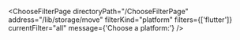 


<ChooseFilterPage
    directoryPath="/ChooseFilterPage"
    address="/lib/storage/move"
    filterKind="platform"
    filters={['flutter']}
    currentFilter="all"
    message={'Choose a platform:'}
/>
